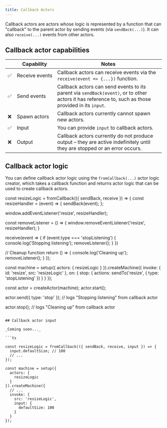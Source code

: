 ```yaml
---
title: Callback Actors
---
```


Callback actors are actors whose logic is represented by a function that can "callback" to the parent actor by sending events (via `sendBack(...)`). It can also `receive(...)` events from other actors.

## Callback actor capabilities

| | Capability | Notes |
| --- | --- | --- |
| ✅ | Receive&nbsp;events | Callback actors can receive events via the `receive(event => {...})` function. |
| ✅ | Send events | Callback actors can send events to its parent via `sendBack(event)`, or to other actors it has reference to, such as those provided in its `input`. |
| ❌ | Spawn actors | Callback actors currently cannot spawn new actors. |
| ✅ | Input | You can provide `input` to callback actors. |
| ❌ | Output | Callback actors currently do not produce output – they are active indefinitely until they are stopped or an error occurs. |

## Callback actor logic

You can define callback actor logic using the `fromCallback(...)` actor logic creator, which takes a callback function and returns actor logic that can be used to create callback actors.


const resizeLogic = fromCallback(({ sendBack, receive }) => {
  const resizeHandler = (event) => {
    sendBack(event);
  };

  window.addEventListener('resize', resizeHandler);

  const removeListener = () => {
    window.removeEventListener('resize', resizeHandler);
  }

  receive(event => {
    if (event.type === 'stopListening') {
      console.log('Stopping listening');
      removeListener();
    }
  })

  // Cleanup function
  return () => {
    console.log('Cleaning up');
    removeListener();
  }
});

const machine = setup({
  actors: {
    resizeLogic
  }
}).createMachine({
  invoke: {
    id: 'resize',
    src: 'resizeLogic'
  },
  on: {
    stop: {
      actions: sendTo('resize', { type: 'stopListening' })
    }
  }
});

const actor = createActor(machine);
actor.start();

actor.send({ type: 'stop' });
// logs "Stopping listening" from callback actor

actor.stop();
// logs "Cleaning up" from callback actor
```

## Callback actor input

_Coming soon..._

```ts

const resizeLogic = fromCallback(({ sendBack, receive, input }) => {
  input.defaultSize; // 100
  // ...
});

const machine = setup({
  actors: {
    resizeLogic
  }
}).createMachine({
  // ...
  invoke: {
    src: 'resizeLogic',
    input: {
      defaultSize: 100
    }
  }
});
```
